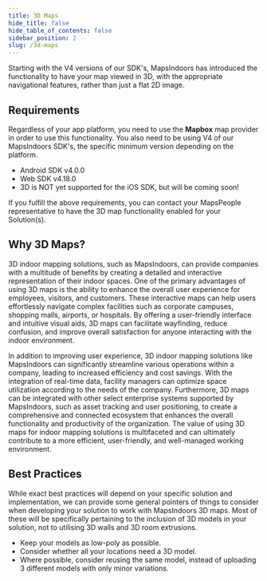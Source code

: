```yaml
---
title: 3D Maps
hide_title: false
hide_table_of_contents: false
sidebar_position: 2
slug: /3d-maps
---
```



Starting with the V4 versions of our SDK's, MapsIndoors has introduced the functionality to have your map viewed in 3D, with the appropriate navigational features, rather than just a flat 2D image.

## Requirements

Regardless of your app platform, you need to use the **Mapbox** map provider in order to use this functionality. You also need to be using V4 of our MapsIndoors SDK's, the specific minimum version depending on the platform.

* Android SDK v4.0.0
* Web SDK v4.18.0
* 3D is NOT yet supported for the iOS SDK, but will be coming soon!

If you fulfill the above requirements, you can contact your MapsPeople representative to have the 3D map functionality enabled for your Solution(s).

## Why 3D Maps?

3D indoor mapping solutions, such as MapsIndoors, can provide companies with a multitude of benefits by creating a detailed and interactive representation of their indoor spaces. One of the primary advantages of using 3D maps is the ability to enhance the overall user experience for employees, visitors, and customers. These interactive maps can help users effortlessly navigate complex facilities such as corporate campuses, shopping malls, airports, or hospitals. By offering a user-friendly interface and intuitive visual aids, 3D maps can facilitate wayfinding, reduce confusion, and improve overall satisfaction for anyone interacting with the indoor environment.

In addition to improving user experience, 3D indoor mapping solutions like MapsIndoors can significantly streamline various operations within a company, leading to increased efficiency and cost savings. With the integration of real-time data, facility managers can optimize space utilization according to the needs of the company. Furthermore, 3D maps can be integrated with other select enterprise systems supported by MapsIndoors, such as asset tracking and user positioning, to create a comprehensive and connected ecosystem that enhances the overall functionality and productivity of the organization. The value of using 3D maps for indoor mapping solutions is multifaceted and can ultimately contribute to a more efficient, user-friendly, and well-managed working environment.

## Best Practices

While exact best practices will depend on your specific solution and implementation, we can provide some general pointers of things to consider when developing your solution to work with MapsIndoors 3D maps. Most of these will be specifically pertaining to the inclusion of 3D models in your solution, not to utilising 3D walls and 3D room extrusions. 

* Keep your models as low-poly as possible.
* Consider whether all your locations need a 3D model.
* Where possible, consider reusing the same model, instead of uploading 3 different models with only minor variations.